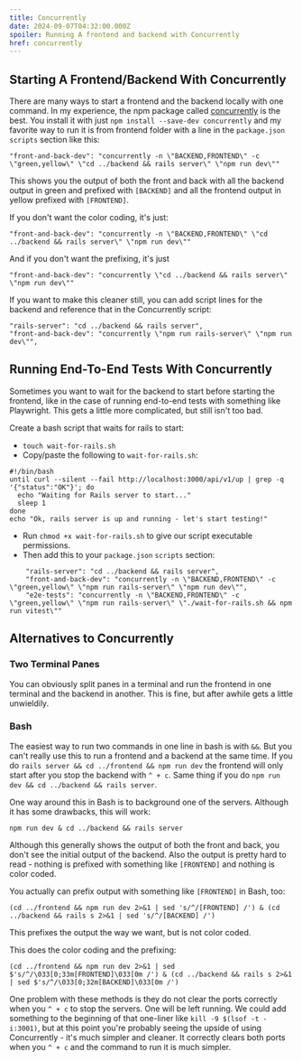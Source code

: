 ```yaml
---
title: Concurrently
date: 2024-09-07T04:32:00.000Z
spoiler: Running A frontend and backend with Concurrently 
href: concurrently
---
```

## Starting A Frontend/Backend With Concurrently
There are many ways to start a frontend and the backend locally with one command. In my experience, the npm package called [concurrently](https://www.npmjs.com/package/concurrently) is the best. You install it with just `npm install --save-dev concurrently` and my favorite way to run it is from frontend folder with a line in the `package.json` `scripts` section like this:
```
"front-and-back-dev": "concurrently -n \"BACKEND,FRONTEND\" -c \"green,yellow\" \"cd ../backend && rails server\" \"npm run dev\""
```
This shows you the output of both the front and back with all the backend output in green and prefixed with `[BACKEND]` and all the frontend output in yellow prefixed with `[FRONTEND]`.

If you don't want the color coding, it's just:
```
"front-and-back-dev": "concurrently -n \"BACKEND,FRONTEND\" \"cd ../backend && rails server\" \"npm run dev\""
```
And if you don't want the prefixing, it's just
```
"front-and-back-dev": "concurrently \"cd ../backend && rails server\" \"npm run dev\""
```
If you want to make this cleaner still, you can add script lines for the backend and reference that in the Concurrently script:
```
"rails-server": "cd ../backend && rails server",
"front-and-back-dev": "concurrently \"npm run rails-server\" \"npm run dev\"",
```

## Running End-To-End Tests With Concurrently
Sometimes you want to wait for the backend to start before starting the frontend, like in the case of running end-to-end tests with something like Playwright. This gets a little more complicated, but still isn't too bad.

Create a bash script that waits for rails to start:
- `touch wait-for-rails.sh`
- Copy/paste the following to `wait-for-rails.sh`:
```
#!/bin/bash
until curl --silent --fail http://localhost:3000/api/v1/up | grep -q '{"status":"OK"}'; do
  echo "Waiting for Rails server to start..."
  sleep 1
done
echo "Ok, rails server is up and running - let's start testing!"
```
- Run `chmod +x wait-for-rails.sh` to give our script executable permissions.
- Then add this to your `package.json` `scripts` section:
```
    "rails-server": "cd ../backend && rails server",
    "front-and-back-dev": "concurrently -n \"BACKEND,FRONTEND\" -c \"green,yellow\" \"npm run rails-server\" \"npm run dev\"",
    "e2e-tests": "concurrently -n \"BACKEND,FRONTEND\" -c \"green,yellow\" \"npm run rails-server\" \"./wait-for-rails.sh && npm run vitest\""
```

## Alternatives to Concurrently

### Two Terminal Panes
You can obviously split panes in a terminal and run the frontend in one terminal and the backend in another. This is fine, but after awhile gets a little unwieldily.

### Bash
The easiest way to run two commands in one line in bash is with `&&`. But you can't really use this to run a frontend and a backend at the same time. If you do `rails server && cd ../frontend && npm run dev` the frontend will only start after you stop the backend with `^ + c`. Same thing if you do `npm run dev && cd ../backend && rails server`.

One way around this in Bash is to background one of the servers. Although it has some drawbacks, this will work:
```
npm run dev & cd ../backend && rails server
```
Although this generally shows the output of both the front and back, you don't see the initial output of the backend. Also the output is pretty hard to read - nothing is prefixed with something like `[FRONTEND]` and nothing is color coded.

You actually can prefix output with something like `[FRONTEND]` in Bash, too:
```
(cd ../frontend && npm run dev 2>&1 | sed 's/^/[FRONTEND] /') & (cd ../backend && rails s 2>&1 | sed 's/^/[BACKEND] /')
```
This prefixes the output the way we want, but is not color coded.

This does the color coding and the prefixing:
```
(cd ../frontend && npm run dev 2>&1 | sed $'s/^/\033[0;33m[FRONTEND]\033[0m /') & (cd ../backend && rails s 2>&1 | sed $'s/^/\033[0;32m[BACKEND]\033[0m /')
```
One problem with these methods is they do not clear the ports correctly when you `^ + c` to stop the servers. One will be left running. We could add something to the beginning of that one-liner like `kill -9 $(lsof -t -i:3001)`, but at this point you're probably seeing the upside of using Concurrently - it's much simpler and cleaner. It correctly clears both ports when you `^ + c` and the command to run it is much simpler.
